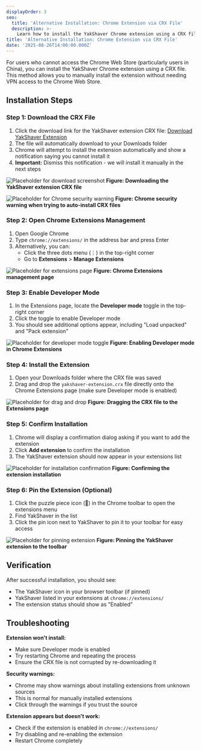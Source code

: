 ```yaml
---
displayOrder: 3
seo:
  title: 'Alternative Installation: Chrome Extension via CRX File'
  description: >-
    Learn how to install the YakShaver Chrome extension using a CRX file for users who cannot access the Chrome Web Store.
title: 'Alternative Installation: Chrome Extension via CRX File'
date: '2025-08-26T14:00:00.000Z'
---
```


For users who cannot access the Chrome Web Store (particularly users in China), you can install the YakShaver Chrome extension using a CRX file. This method allows you to manually install the extension without needing VPN access to the Chrome Web Store.

## Installation Steps

### Step 1: Download the CRX File

1. Click the download link for the YakShaver extension CRX file: [Download YakShaver Extension](https://your-azure-storage-url/yakshaver-extension.crx)
2. The file will automatically download to your Downloads folder
3. Chrome will attempt to install the extension automatically and show a notification saying you cannot install it
4. **Important:** Dismiss this notification - we will install it manually in the next steps

![Placeholder for download screenshot](/YakShaver/Docs/crx-download-placeholder.png)
**Figure: Downloading the YakShaver extension CRX file**

![Placeholder for Chrome security warning](/YakShaver/Docs/chrome-security-warning-placeholder.png)
**Figure: Chrome security warning when trying to auto-install CRX files**

### Step 2: Open Chrome Extensions Management

1. Open Google Chrome
2. Type `chrome://extensions/` in the address bar and press Enter
3. Alternatively, you can:
   - Click the three dots menu (⋮) in the top-right corner
   - Go to **Extensions** > **Manage Extensions**

![Placeholder for extensions page](/YakShaver/Docs/chrome-extensions-page-placeholder.png)
**Figure: Chrome Extensions management page**

### Step 3: Enable Developer Mode

1. In the Extensions page, locate the **Developer mode** toggle in the top-right corner
2. Click the toggle to enable Developer mode
3. You should see additional options appear, including "Load unpacked" and "Pack extension"

![Placeholder for developer mode toggle](/YakShaver/Docs/developer-mode-toggle-placeholder.png)
**Figure: Enabling Developer mode in Chrome Extensions**

### Step 4: Install the Extension

1. Open your Downloads folder where the CRX file was saved
2. Drag and drop the `yakshaver-extension.crx` file directly onto the Chrome Extensions page (make sure Developer mode is enabled)

![Placeholder for drag and drop](/YakShaver/Docs/crx-drag-drop-placeholder.png)
**Figure: Dragging the CRX file to the Extensions page**

### Step 5: Confirm Installation

1. Chrome will display a confirmation dialog asking if you want to add the extension
2. Click **Add extension** to confirm the installation
3. The YakShaver extension should now appear in your extensions list

![Placeholder for installation confirmation](/YakShaver/Docs/extension-install-confirm-placeholder.png)
**Figure: Confirming the extension installation**

### Step 6: Pin the Extension (Optional)

1. Click the puzzle piece icon (🧩) in the Chrome toolbar to open the extensions menu
2. Find YakShaver in the list
3. Click the pin icon next to YakShaver to pin it to your toolbar for easy access

![Placeholder for pinning extension](/YakShaver/Docs/pin-extension-placeholder.png)
**Figure: Pinning the YakShaver extension to the toolbar**

## Verification

After successful installation, you should see:
- The YakShaver icon in your browser toolbar (if pinned)
- YakShaver listed in your extensions at `chrome://extensions/`
- The extension status should show as "Enabled"

## Troubleshooting

**Extension won't install:**
- Make sure Developer mode is enabled
- Try restarting Chrome and repeating the process
- Ensure the CRX file is not corrupted by re-downloading it

**Security warnings:**
- Chrome may show warnings about installing extensions from unknown sources
- This is normal for manually installed extensions
- Click through the warnings if you trust the source

**Extension appears but doesn't work:**
- Check if the extension is enabled in `chrome://extensions/`
- Try disabling and re-enabling the extension
- Restart Chrome completely
